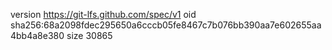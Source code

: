 version https://git-lfs.github.com/spec/v1
oid sha256:68a2098fdec295650a6cccb05fe8467c7b076bb390aa7e602655aa4bb4a8e380
size 30865
